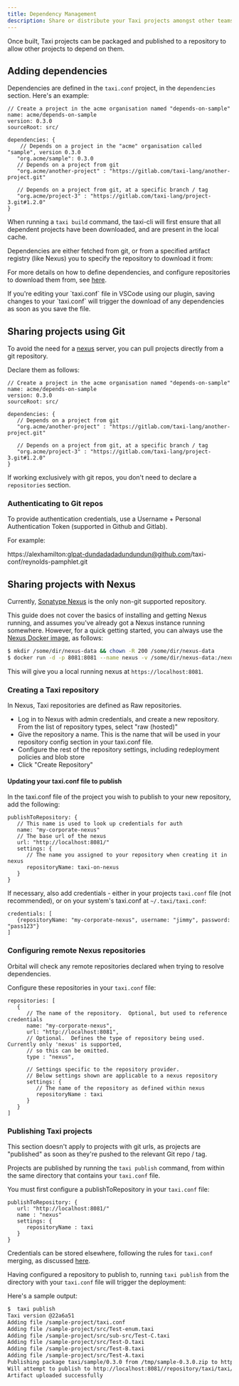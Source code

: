 ```yaml
---
title: Dependency Management
description: Share or distribute your Taxi projects amongst other teams or the community
---
```




Once built, Taxi projects can be packaged and published to a repository to allow other projects to depend on them.

## Adding dependencies

Dependencies are defined in the `taxi.conf` project, in the `dependencies` section.
Here's an example:

```json5
// Create a project in the acme organisation named "depends-on-sample"
name: acme/depends-on-sample
version: 0.3.0
sourceRoot: src/

dependencies: {
    // Depends on a project in the "acme" organisation called "sample", version 0.3.0
   "org.acme/sample": 0.3.0
   // Depends on a project from git
   "org.acme/another-project" : "https://gitlab.com/taxi-lang/another-project.git"

   // Depends on a project from git, at a specific branch / tag
   "org.acme/project-3" : "https://gitlab.com/taxi-lang/project-3.git#1.2.0"
}
```

When running a `taxi build` command, the taxi-cli will first ensure that all dependent projects have been downloaded, and
are present in the local cache.

Dependencies are either fetched from git, or from a specified artifact registry (like Nexus) you to specify the repository to download it from:


For more details on how to define dependencies, and configure repositories to download them from, see [here](/language-reference/taxi-projects/#the-taxiconf-file).

<Hint>
If you're editing your `taxi.conf` file in VSCode using our plugin, saving changes to your `taxi.conf` will trigger the download of any dependencies as soon as you save the file.
</Hint>

## Sharing projects using Git
To avoid the need for a [nexus](#sharing-projects-with-nexus) server, you can pull projects directly from a git repository.

Declare them as follows:

```json5
// Create a project in the acme organisation named "depends-on-sample"
name: acme/depends-on-sample
version: 0.3.0
sourceRoot: src/

dependencies: {
   // Depends on a project from git
   "org.acme/another-project" : "https://gitlab.com/taxi-lang/another-project.git"

   // Depends on a project from git, at a specific branch / tag
   "org.acme/project-3" : "https://gitlab.com/taxi-lang/project-3.git#1.2.0"
}
```

If working exclusively with git repos, you don't need to declare a `repositories` section.

### Authenticating to Git repos
To provide authentication credentials, use a Username + Personal Authentication Token (supported in Github and Gitlab).

For example:

https://alexhamilton:glpat-dundadadadundundun@github.com/taxi-conf/reynolds-pamphlet.git


## Sharing projects with Nexus
Currently, [Sonatype Nexus](https://www.sonatype.com/nexus/repository-oss) is the only non-git supported repository.

This guide does not cover the basics of installing and getting Nexus running, and assumes you've already got a Nexus instance running somewhere.
However, for a quick getting started, you can always use the [Nexus Docker image](https://hub.docker.com/r/sonatype/nexus3), as follows:

```bash
$ mkdir /some/dir/nexus-data && chown -R 200 /some/dir/nexus-data
$ docker run -d -p 8081:8081 --name nexus -v /some/dir/nexus-data:/nexus-data sonatype/nexus3
```

This will give you a local running nexus at `https://localhost:8081`.

### Creating a Taxi repository
In Nexus, Taxi repositories are defined as Raw repositories.

 * Log in to Nexus with admin credentials, and create a new repository.  From the list of repository types, select "raw (hosted)"
 * Give the repository a name.  This is the name that will be used in your repository config section in your taxi.conf file.
 * Configure the rest of the repository settings, including redeployment policies and blob store
 * Click "Create Repository"

#### Updating your taxi.conf file to publish
In the taxi.conf file of the project you wish to publish to your new repository, add the following:

```json5
publishToRepository: {
   // This name is used to look up credentials for auth
   name: "my-corporate-nexus"
   // The base url of the nexus
   url: "http://localhost:8081/"
   settings: {
      // The name you assigned to your repository when creating it in nexus
      repositoryName: taxi-on-nexus
   }
}
```

If necessary, also add credentials - either in your projects `taxi.conf` file (not recommended), or on your system's
taxi.conf at `~/.taxi/taxi.conf`:

```
credentials: [
   {repositoryName: "my-corporate-nexus", username: "jimmy", password: "pass123"}
]
```

### Configuring remote Nexus repositories
Orbital will check any remote repositories declared when trying to resolve dependencies.

Configure these repositories in your `taxi.conf` file:

```json5
repositories: [
   {
      // The name of the repository.  Optional, but used to reference credentials
      name: "my-corporate-nexus",
      url: "http://localhost:8081",
      // Optional.  Defines the type of repository being used.  Currently only 'nexus' is supported,
      // so this can be omitted.
      type : "nexus",

      // Settings specific to the repository provider.
      // Below settings shown are applicable to a nexus repository
      settings: {
         // The name of the repository as defined within nexus
         repositoryName : taxi
      }
   }
]
```


### Publishing Taxi projects

<Hint>
   This section doesn't apply to projects with git urls, as projects are "published" as soon as they're pushed to the relevant Git repo / tag.
</Hint>

Projects are published by running the `taxi publish` command, from within the same directory that contains your `taxi.conf` file.

You must first configure a publishToRepository in your `taxi.conf` file:

```json5
publishToRepository: {
   url: "http://localhost:8081/"
   name : "nexus"
   settings: {
      repositoryName : taxi
   }
}
```

Credentials can be stored elsewhere, following the rules for `taxi.conf` merging, as discussed [here](/language-reference/taxi-projects/#the-taxiconf-file).

Having configured a repository to publish to, running `taxi publish` from the directory with your `taxi.conf` file will trigger the deployment:

Here's a sample output:

```bash
$  taxi publish
Taxi version @22a6a51
Adding file /sample-project/taxi.conf
Adding file /sample-project/src/Test-enum.taxi
Adding file /sample-project/src/sub-src/Test-C.taxi
Adding file /sample-project/src/Test-D.taxi
Adding file /sample-project/src/Test-B.taxi
Adding file /sample-project/src/Test-A.taxi
Publishing package taxi/sample/0.3.0 from /tmp/sample-0.3.0.zip to http://localhost:8081/
Will attempt to publish to http://localhost:8081//repository/taxi/taxi/sample/0.3.0/sample-0.3.0.zip using basic auth credentials supplied
Artifact uploaded successfully

```

